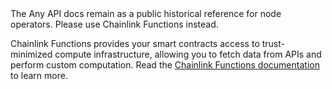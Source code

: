 
<Aside type="danger" title="Use Chainlink Functions">
The Any API docs remain as a public historical reference for node operators. Please use Chainlink Functions instead.

Chainlink Functions provides your smart contracts access to trust-minimized compute infrastructure, allowing you to fetch data from APIs and perform custom computation. Read the [Chainlink Functions
documentation](/chainlink-functions) to learn more.

</Aside>
